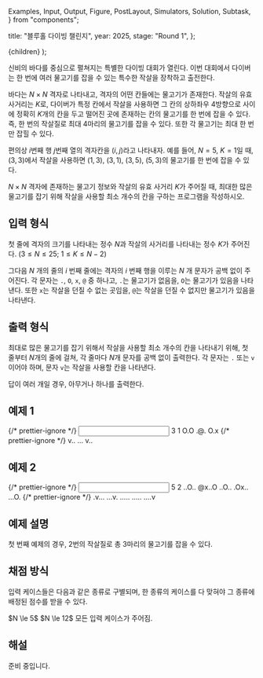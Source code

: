   Examples,
  Input,
  Output,
  Figure,
  PostLayout,
  Simulators,
  Solution,
  Subtask,
} from "components";

  title: "블루홀 다이빙 챌린지",
  year: 2025,
  stage: "Round 1",
};

  <PostLayout meta={meta}>{children}</PostLayout>
);

<div style={{ display: "flex" }}>
  <Figure
    src="/2025/r1-10-2e3cad33-34f5-4521-9961-4942003371aa.png"
    width={720}
  />
</div>

신비의 바다를 중심으로 펼쳐지는 특별한 다이빙 대회가 열린다.
이번 대회에서 다이버는 한 번에 여러 물고기를 잡을 수 있는
특수한 작살을 장착하고 출전한다.

바다는 $N \times N$ 격자로 나타내고,
격자의 어떤 칸들에는 물고기가 존재한다.
작살의 유효 사거리는 $K$로,
다이버가 특정 칸에서 작살을 사용하면
그 칸의 상하좌우 $4$방향으로
사이에 정확히 $K$개의 칸을 두고 떨어진 곳에 존재하는
칸의 물고기를 한 번에 잡을 수 있다.
즉, 한 번의 작살질로 최대 $4$마리의 물고기를 잡을 수 있다.
또한 각 물고기는 최대 한 번만 잡힐 수 있다.

편의상 $i$번째 행 $j$번째 열의 격자칸을 $(i, j)$라고 나타내자.
예를 들어, $N = 5$, $K = 1$일 때,
$(3, 3)$에서 작살을 사용하면
$(1, 3)$, $(3, 1)$, $(3, 5)$, $(5, 3)$의 물고기를 한 번에 잡을 수 있다.

$N \times N$ 격자에 존재하는 물고기 정보와
작살의 유효 사거리 $K$가 주어질 때,
최대한 많은 물고기를 잡기 위해 작살을 사용할 최소 개수의 칸을 구하는
프로그램을 작성하시오.

## 입력 형식

첫 줄에 격자의 크기를 나타내는 정수 $N$과
작살의 사거리를 나타내는 정수 $K$가 주어진다.
($3 \le N \le 25;$ $1 \le K \le N - 2$)

그다음 $N$ 개의 줄의 $i$ 번째 줄에는
격자의 $i$ 번째 행을 이루는 $N$ 개 문자가 공백 없이 주어진다.
각 문자는 `.`, `O`, `x`, `@` 중 하나고,
`.`는 물고기가 없음을, `O`는 물고기가 있음을 나타낸다.
또한 `x`는 작살을 던질 수 없는 곳임을,
`@`는 작살을 던질 수 없지만 물고기가 있음을 나타낸다. 

## 출력 형식

최대로 많은 물고기를 잡기 위해서
작살을 사용할 최소 개수의 칸을 나타내기 위해,
첫 줄부터 $N$개의 줄에 걸쳐,
각 줄마다 $N$개 문자를 공백 없이 출력한다.
각 문자는 `.` 또는 `v`이어야 하며,
문자 `v`는 작살을 사용할 칸을 나타낸다.

답이 여러 개일 경우, 아무거나 하나를 출력한다.

## 예제 1

<Examples>
  {/* prettier-ignore */}
  <Input>
3 1
O.O
.@.
O.x
  </Input>
  {/* prettier-ignore */}
  <Output>
v..
...
v..
  </Output>
</Examples>

## 예제 2

<Examples>
  {/* prettier-ignore */}
  <Input>
5 2
..O..
@x..O
..O..
.Ox..
...O.
  </Input>
  {/* prettier-ignore */}
  <Output>
.v...
...v.
.....
.....
....v
  </Output>
</Examples>

## 예제 설명

첫 번째 예제의 경우,
$2$번의 작살질로 총 $3$마리의 물고기를 잡을 수 있다.

## 채점 방식

입력 케이스들은 다음과 같은 종류로 구별되며, 한 종류의 케이스를 다 맞혀야 
그 종류에 배정된 점수를 받을 수 있다.

<Subtask index={1} score={29}>
  $N \le 5$
</Subtask>
<Subtask index={2} score={36}>
  $N \le 12$
</Subtask>
<Subtask index={3} score={35}>
  모든 입력 케이스가 주어짐.
</Subtask>

## 해설

<Solution>
준비 중입니다.
</Solution>
